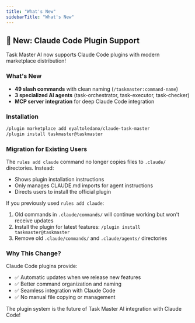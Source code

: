 ```yaml
---
title: "What's New"
sidebarTitle: "What's New"
---
```


## 🎉 New: Claude Code Plugin Support

Task Master AI now supports Claude Code plugins with modern marketplace distribution!

### What's New

- **49 slash commands** with clean naming (`/taskmaster:command-name`)
- **3 specialized AI agents** (task-orchestrator, task-executor, task-checker)
- **MCP server integration** for deep Claude Code integration

### Installation

```bash
/plugin marketplace add eyaltoledano/claude-task-master
/plugin install taskmaster@taskmaster
```

### Migration for Existing Users

The `rules add claude` command no longer copies files to `.claude/` directories. Instead:

- Shows plugin installation instructions
- Only manages CLAUDE.md imports for agent instructions
- Directs users to install the official plugin

If you previously used `rules add claude`:

1. Old commands in `.claude/commands/` will continue working but won't receive updates
2. Install the plugin for latest features: `/plugin install taskmaster@taskmaster`
3. Remove old `.claude/commands/` and `.claude/agents/` directories

### Why This Change?

Claude Code plugins provide:

- ✅ Automatic updates when we release new features
- ✅ Better command organization and naming
- ✅ Seamless integration with Claude Code
- ✅ No manual file copying or management

The plugin system is the future of Task Master AI integration with Claude Code!